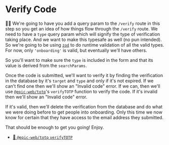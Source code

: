 # Verify Code

<EpicVideo url="https://www.epicweb.dev/workshops/authentication-strategies-and-implementation/verification/implementing-user-code-verification-with-totp-in-a-web-application" />

👨‍💼 We're going to have you add a query param to the `/verify` route in this step
so you get an idea of how things flow through the `/verify` route. We need to
have a `type` query param which will signify the type of verification taking
place. And we want to make this typesafe as well (no pun intended). So we're
going to be using [`zod`](https://zod.dev) to do runtime validation of all the
valid types. For now, only `'onboarding'` is valid, but eventually we'll have
others.

So you'll want to make sure the `type` is included in the form and that its
value is derived from the `searchParams`.

Once the code is submitted, we'll want to verify it by finding the verification
in the database by it's `target` and `type` and only if it's not expired. If we
can't find one then we'll show an "Invalid code" error. If we can, then we'll
use [`@epic-web/totp`](https://github.com/epicweb-dev/totp)'s `verifyTOTP`
function to verify the code. If it's invalid then we'll show an "Invalid code"
error.

If it's valid, then we'll delete the verification from the database and do what
we were doing before to get people into onboarding. Only this time we now know
for certain that they have access to the email address they submitted.

That should be enough to get you going! Enjoy.

- [📜 `@epic-web/totp` `verifyTOTP`](https://github.com/epicweb-dev/totp#verifytotp)
